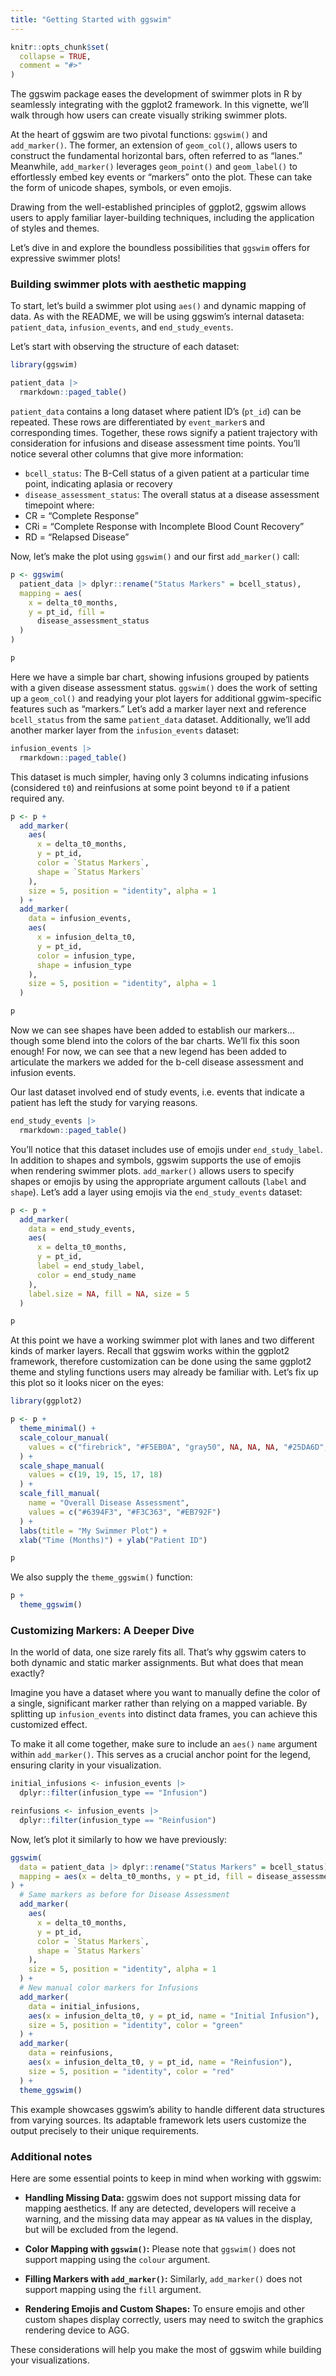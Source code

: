 ```yaml
---
title: "Getting Started with ggswim"
---
```


```r
knitr::opts_chunk$set(
  collapse = TRUE,
  comment = "#>"
)
```

The ggswim package eases the development of swimmer plots in R by seamlessly integrating with the ggplot2 framework. In this vignette, we'll walk through how users can create visually striking swimmer plots.

At the heart of ggswim are two pivotal functions: `ggswim()` and `add_marker()`. The former, an extension of `geom_col()`, allows users to construct the fundamental horizontal bars, often referred to as "lanes." Meanwhile, `add_marker()` leverages `geom_point()` and `geom_label()` to effortlessly embed key events or "markers" onto the plot. These can take the form of unicode shapes, symbols, or even emojis.

Drawing from the well-established principles of ggplot2, ggswim allows users to apply familiar layer-building techniques, including the application of styles and themes.

Let's dive in and explore the boundless possibilities that `ggswim` offers for expressive swimmer plots!

### Building swimmer plots with aesthetic mapping

To start, let's build a swimmer plot using `aes()` and dynamic mapping of data. As with the README, we will be using ggswim's internal dataseta: `patient_data`, `infusion_events`, and `end_study_events`. 

Let's start with observing the structure of each dataset:

```r
library(ggswim)

patient_data |>
  rmarkdown::paged_table()
```

`patient_data` contains a long dataset where patient ID's (`pt_id`) can be repeated. These rows are differentiated by `event_marker`s and corresponding times. Together, these rows signify a patient trajectory with consideration for infusions and disease assessment time points. You'll notice several other columns that give more information:

- `bcell_status`: The B-Cell status of a given patient at a particular time point, indicating aplasia or recovery
- `disease_assessment_status`: The overall status at a disease assessment timepoint where:
- CR = "Complete Response"
- CRi = "Complete Response with Incomplete Blood Count Recovery"
- RD = "Relapsed Disease"

Now, let's make the plot using `ggswim()` and our first `add_marker()` call:

```r
p <- ggswim(
  patient_data |> dplyr::rename("Status Markers" = bcell_status),
  mapping = aes(
    x = delta_t0_months,
    y = pt_id, fill =
      disease_assessment_status
  )
)

p
```

Here we have a simple bar chart, showing infusions grouped by patients with a given disease assessment status. `ggswim()` does the work of setting up a `geom_col()` and readying your plot layers for additional ggwim-specific features such as "markers." Let's add a marker layer next and reference `bcell_status` from the same `patient_data` dataset. Additionally, we'll add another marker layer from the `infusion_events` dataset:

```r
infusion_events |>
  rmarkdown::paged_table()
```

This dataset is much simpler, having only 3 columns indicating infusions (considered `t0`) and reinfusions at some point beyond `t0` if a patient required any.

```r
p <- p +
  add_marker(
    aes(
      x = delta_t0_months,
      y = pt_id,
      color = `Status Markers`,
      shape = `Status Markers`
    ),
    size = 5, position = "identity", alpha = 1
  ) +
  add_marker(
    data = infusion_events,
    aes(
      x = infusion_delta_t0,
      y = pt_id,
      color = infusion_type,
      shape = infusion_type
    ),
    size = 5, position = "identity", alpha = 1
  )

p
```

Now we can see shapes have been added to establish our markers... though some blend into the colors of the bar charts. We'll fix this soon enough! For now, we can see that a new legend has been added to articulate the markers we added for the b-cell disease assessment and infusion events.

Our last dataset involved end of study events, i.e. events that indicate a patient has left the study for varying reasons.

```r
end_study_events |>
  rmarkdown::paged_table()
```

You'll notice that this dataset includes use of emojis under `end_study_label`. In addition to shapes and symbols, ggswim supports the use of emojis when rendering swimmer plots. `add_marker()` allows users to specify shapes or emojis by using the appropriate argument callouts (`label` and `shape`). Let's add a layer using emojis via the `end_study_events` dataset:

```r
p <- p +
  add_marker(
    data = end_study_events,
    aes(
      x = delta_t0_months,
      y = pt_id,
      label = end_study_label,
      color = end_study_name
    ),
    label.size = NA, fill = NA, size = 5
  )

p
```

At this point we have a working swimmer plot with lanes and two different kinds of marker layers. Recall that ggswim works within the ggplot2 framework, therefore customization can be done using the same ggplot2 theme and styling functions users may already be familiar with. Let's fix up this plot so it looks nicer on the eyes:

```r
library(ggplot2)

p <- p +
  theme_minimal() +
  scale_colour_manual(
    values = c("firebrick", "#F5EB0A", "gray50", NA, NA, NA, "#25DA6D", "#25DA6D")
  ) +
  scale_shape_manual(
    values = c(19, 19, 15, 17, 18)
  ) +
  scale_fill_manual(
    name = "Overall Disease Assessment",
    values = c("#6394F3", "#F3C363", "#EB792F")
  ) +
  labs(title = "My Swimmer Plot") +
  xlab("Time (Months)") + ylab("Patient ID")

p
```

We also supply the `theme_ggswim()` function:

```r
p +
  theme_ggswim()
```

### Customizing Markers: A Deeper Dive

In the world of data, one size rarely fits all. That's why ggswim caters to both dynamic and static marker assignments. But what does that mean exactly?

Imagine you have a dataset where you want to manually define the color of a single, significant marker rather than relying on a mapped variable. By splitting up `infusion_events` into distinct data frames, you can achieve this customized effect.

To make it all come together, make sure to include an `aes()` `name` argument within `add_marker()`. This serves as a crucial anchor point for the legend, ensuring clarity in your visualization.


```r
initial_infusions <- infusion_events |>
  dplyr::filter(infusion_type == "Infusion")

reinfusions <- infusion_events |>
  dplyr::filter(infusion_type == "Reinfusion")
```

Now, let's plot it similarly to how we have previously:

```r
ggswim(
  data = patient_data |> dplyr::rename("Status Markers" = bcell_status),
  mapping = aes(x = delta_t0_months, y = pt_id, fill = disease_assessment_status)
) +
  # Same markers as before for Disease Assessment
  add_marker(
    aes(
      x = delta_t0_months,
      y = pt_id,
      color = `Status Markers`,
      shape = `Status Markers`
    ),
    size = 5, position = "identity", alpha = 1
  ) +
  # New manual color markers for Infusions
  add_marker(
    data = initial_infusions,
    aes(x = infusion_delta_t0, y = pt_id, name = "Initial Infusion"),
    size = 5, position = "identity", color = "green"
  ) +
  add_marker(
    data = reinfusions,
    aes(x = infusion_delta_t0, y = pt_id, name = "Reinfusion"),
    size = 5, position = "identity", color = "red"
  ) +
  theme_ggswim()
```

This example showcases ggswim's ability to handle different data structures from varying sources. Its adaptable framework lets users customize the output precisely to their unique requirements.

### Additional notes

Here are some essential points to keep in mind when working with ggswim:

- **Handling Missing Data:** ggswim does not support missing data for mapping aesthetics. If any are detected, developers will receive a warning, and the missing data may appear as `NA` values in the display, but will be excluded from the legend.

- **Color Mapping with `ggswim()`:** Please note that `ggswim()` does not support mapping using the `colour` argument.

- **Filling Markers with `add_marker()`:** Similarly, `add_marker()` does not support mapping using the `fill` argument.

- **Rendering Emojis and Custom Shapes:** To ensure emojis and other custom shapes display correctly, users may need to switch the graphics rendering device to AGG.

These considerations will help you make the most of ggswim while building your visualizations.
